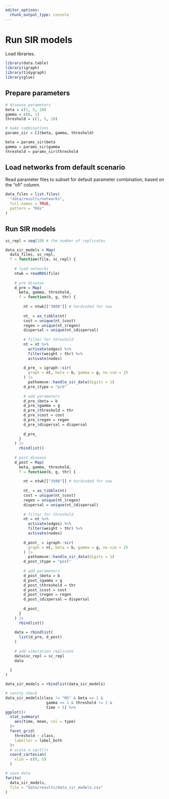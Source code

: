 ```yaml
---
editor_options: 
  chunk_output_type: console
---
```


# Run SIR models

Load libraries.

```r
library(data.table)
library(igraph)
library(tidygraph)
library(glue)
```

## Prepare parameters

```r
# disease parameters
beta = c(1, 5, 10)
gamma = c(0, 1)
threshold = c(1, 5, 10)

# make combinations
params_sir = CJ(beta, gamma, threshold)

beta = params_sir$beta
gamma = params_sir$gamma
threshold = params_sir$threshold
```

## Load networks from default scenario

Read parameter files to subset for default parameter combination, based on the "ofi" column.

```r
data_files = list.files(
  "data/results/networks",
  full.names = TRUE,
  pattern = "Rds"
)
```

## Run SIR models

```r
sc_repl = seq(10) # the number of replicates

data_sir_models = Map(
  data_files, sc_repl,
  f = function(file, sc_repl) {
    
    # load networks
    ntwk = readRDS(file)
    
    # pre disease
    d_pre = Map(
      beta, gamma, threshold,
      f = function(b, g, thr) {
        
        nt = ntwk[["3000"]] # hardcoded for now
        
        nt_ = as_tibble(nt)
        cost = unique(nt_$cost)
        regen = unique(nt_$regen)
        dispersal = unique(nt_$dispersal)
        
        # filter for threshold
        nt = nt %>% 
          activate(edges) %>% 
          filter(weight > thr) %>% 
          activate(nodes)
        
        d_pre_ = igraph::sir(
          graph = nt, beta = b, gamma = g, no.sim = 25
        ) |>
          pathomove::handle_sir_data(digits = 1)
        d_pre_$type = "pre"
        
        # add parameters
        d_pre_$beta = b
        d_pre_$gamma = g
        d_pre_$threshold = thr
        d_pre_$cost = cost
        d_pre_$regen = regen
        d_pre_$dispersal = dispersal
        
        d_pre_
      }
    ) |>
      rbindlist()
    
    # post disease
    d_post = Map(
      beta, gamma, threshold,
      f = function(b, g, thr) {
        
        nt = ntwk[["3500"]] # hardcoded for now
        
        nt_ = as_tibble(nt)
        cost = unique(nt_$cost)
        regen = unique(nt_$regen)
        dispersal = unique(nt_$dispersal)
        
        # filter for threshold
        nt = nt %>% 
          activate(edges) %>% 
          filter(weight > thr) %>% 
          activate(nodes)
        
        d_post_ = igraph::sir(
          graph = nt, beta = b, gamma = g, no.sim = 25
        ) |>
          pathomove::handle_sir_data(digits = 1)
        d_post_$type = "post"
        
        # add parameters
        d_post_$beta = b
        d_post_$gamma = g
        d_post_$threshold = thr
        d_post_$cost = cost
        d_post_$regen = regen
        d_post_$dispersal = dispersal
        
        d_post_
      }
    ) |>
      rbindlist()
    
    data = rbindlist(
      list(d_pre, d_post)
    )
    
    # add simulation replicate
    data$sc_repl = sc_repl
    data
    
  }
)

data_sir_models = rbindlist(data_sir_models)
```

```r
# sanity check
data_sir_models[class != "NS" & beta == 1 & 
                  gamma == 1 & threshold != 2 &
                  time < 5] %>% 
ggplot()+
  stat_summary(
    aes(time, mean, col = type)
  )+
  facet_grid(
    threshold ~ class,
    labeller = label_both
  )+
  # scale_x_sqrt()+
  coord_cartesian(
    xlim = c(0, 5)
  )
```

```r
# save data
fwrite(
  data_sir_models,
  file = "data/results/data_sir_models.csv"
)
```
